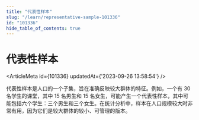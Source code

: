 ```yaml
---
title: "代表性样本"
slug: "/learn/representative-sample-101336"
id: "101336"
hide_table_of_contents: true
---
```



# 代表性样本

<ArticleMeta id={101336} updatedAt={'2023-09-26 13:58:54'} />
<div className='border-solid border-b border-t-0 my-4 border-[var(--ifm-color-gray-300)]' />

代表性样本是人口的一个子集，旨在准确反映较大群体的特征。例如，一个有 30 名学生的课堂，其中 15 名男生和 15 名女生，可能产生一个代表性样本，其中可能包括六个学生：三个男生和三个女生。在统计分析中，样本在人口规模较大时非常有用，因为它们是较大群体的较小、可管理的版本。
